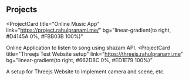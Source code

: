 ## Projects

<ProjectCard
  title="Online Music App"
  link="https://project.rahulpranami.me/"
  bg="linear-gradient(to right, #D4145A 0%, #FBB03B 100%)"
>
  Online Application to listen to song using shazam API.
</ProjectCard>
<ProjectCard
  title="Threejs Test Website setup"
  link="https://threejs.rahulpranami.me"
  bg="linear-gradient(to right, #662D8C 0%, #ED1E79 100%)"
>
  A setup for Threejs Website to implement camera and scene, etc.
</ProjectCard>

